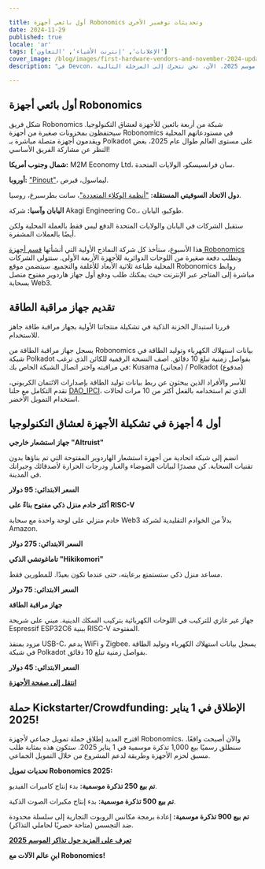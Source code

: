 ```yaml
---

title: أول بائعي أجهزة Robonomics وتحديثات نوفمبر الأخرى
date: 2024-11-29
published: true
locale: 'ar'
tags: ['الإعلانات', 'إنترنت الأشياء', 'التعاون']
cover_image: /blog/images/first-hardware-vendors-and-november-2024-updates/cover.webp
description: "في Devcon، قدمنا مقدمة لما يمكننا تقديمه للمجتمع في موسم 2025. الآن، نحن نتحرك إلى المرحلة التالية."

---
```


## أول بائعي أجهزة Robonomics

شكل فريق Robonomics شبكة من أربعة بائعين للأجهزة لعشاق التكنولوجيا. سيحتفظون بمخزونات صغيرة من أجهزة Robonomics في مستودعاتهم المحلية ويقدمون أجهزة متصلة مباشرة بـ Polkadot على مستوى العالم طوال عام 2025، بغض النظر عن مشاركة الفريق الأساسي!

**شمال وجنوب أمريكا:** M2M Economy Ltd، سان فرانسيسكو، الولايات المتحدة.

**أوروبا:** ["Pinout"](https://pinout.cloud)، ليماسول، قبرص.

**دول الاتحاد السوفيتي المستقلة:** ["أنظمة الوكلاء المتعددة"](http://multi-agent.io)، سانت بطرسبرغ، روسيا.

**اليابان وآسيا:** شركة Akagi Engineering Co.، طوكيو، اليابان.

ستقبل الشركات في اليابان والولايات المتحدة الدفع ليس فقط بالعملة المحلية ولكن أيضًا بالعملات المشفرة.

هذا الأسبوع، ستأخذ كل شركة النماذج الأولية التي أنشأتها [قسم أجهزة Robonomics](https://x.com/RobonomicsHW) وتطلب دفعة صغيرة من اللوحات الدوائرية للأجهزة الأربعة الأولى. ستتولى الشركات المحلية طباعة ثلاثية الأبعاد للأغلفة والتجميع. سيتضمن موقع Robonomics روابط مباشرة إلى المتاجر عبر الإنترنت حيث يمكنك طلب ودفع أول جهاز هاردوير مفتوح متصل بسحابة Web3.

## تقديم جهاز مراقبة الطاقة

قررنا استبدال الخزنة الذكية في تشكيلة منتجاتنا الأولية بجهاز مراقبة طاقة جاهز للاستخدام.

يسجل جهاز مراقبة الطاقة من Robonomics بيانات استهلاك الكهرباء وتوليد الطاقة في شبكة Polkadot بفواصل زمنية تبلغ 10 دقائق. اصف النسخة الرقمية للكائن الذي ترغب في مراقبته واختر اتصال الشبكة الخاص بك: Kusama (مجاني) / Polkadot (مدفوع)

للأسر والأفراد الذين يبحثون عن ربط بيانات توليد الطاقة بإصدارات الائتمان الكربوني، نقدم التكامل مع حلنا [DAO_IPCI](https://x.com/DAO_IPCI)، الذي تم استخدامه بالفعل أكثر من 10 مرات لحالات استخدام التمويل الأخضر.

## أول 4 أجهزة في تشكيلة الأجهزة لعشاق التكنولوجيا

<div class="oldy space-b">

**جهاز استشعار خارجي "Altruist"**

انضم إلى شبكة اتحادية من أجهزة استشعار الهاردوير المفتوحة التي تم بناؤها بدون تقنيات السحابة. كن مصدرًا لبيانات الضوضاء والغبار ودرجات الحرارة لأصدقائك وجيرانك في المدينة.

**السعر الابتدائي: 95 دولار**

</div>

<div class="oldy space-b">

**أكثر خادم منزل ذكي مفتوح بناءً على RISC-V**

خادم منزلي على لوحة واحدة مع سحابة Web3 بدلاً من الخوادم التقليدية لشركة Amazon.

**السعر الابتدائي: 275 دولار**

</div>

<div class="oldy space-b">

**تاماغوتشي الذكي "Hikikomori"**

مساعد منزل ذكي ستستمتع برعايته، حتى عندما تكون بعيدًا. للمطورين فقط.

**السعر الابتدائي: 75 دولار**

</div>

<div class="oldy space-b">

**جهاز مراقبة الطاقة**

جهاز غير غازي للتركيب في اللوحات الكهربائية بتركيب السكك الدينية. مبني على شريحة Espressif ESP32C6 ببنية RISC-V المفتوحة.

مزود بمنفذ USB-C، يدعم WiFi و Zigbee. يسجل بيانات استهلاك الكهرباء وتوليد الطاقة في شبكة Polkadot بفواصل زمنية تبلغ 10 دقائق.

**السعر الابتدائي: 45 دولار**

</div>

[**انتقل إلى صفحة الأجهزة**](/devices/)

## حملة Kickstarter/Crowdfunding: الإطلاق في 1 يناير 2025!

اقترح العديد إطلاق حملة تمويل جماعي لأجهزة Robonomics، والآن أصبحت واقعًا. سنطلق رسميًا بيع 1,000 تذكرة موسمية في 1 يناير 2025. ستكون هذه بمثابة طلب مسبق لحزم الأجهزة وطريقة لدعم المشروع من خلال التمويل الجماعي.

<div class="oldy space-b">

**تحديات تمويل Robonomics 2025:**

**تم بيع 250 تذكرة موسمية:** بدء إنتاج كاميرات الفيديو.

**تم بيع 500 تذكرة موسمية:** بدء إنتاج مكبرات الصوت الذكية.

**تم بيع 900 تذكرة موسمية:** إعادة برمجة مكانس الروبوت التجارية إلى سلسلة محدودة ضد التجسس (متاحة حصريًا لحاملي التذاكر).

</div>

[**تعرف على المزيد حول تذاكر الموسم 2025**](https://robonomics.network/blog/robo-season-pass-2025-welcome-to-the-paper-st-club/)

**ابنِ عالم الآلات مع Robonomics!**
